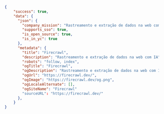 ```json JSON
{
    "success": true,
    "data": {
      "json": {
        "company_mission": "Rastreamento e extração de dados na web com IA",
        "supports_sso": true,
        "is_open_source": true,
        "is_in_yc": true
      },
      "metadata": {
        "title": "Firecrawl",
        "description": "Rastreamento e extração de dados na web com IA",
        "robots": "follow, index",
        "ogTitle": "Firecrawl",
        "ogDescription": "Rastreamento e extração de dados na web com IA",
        "ogUrl": "https://firecrawl.dev/",
        "ogImage": "https://firecrawl.dev/og.png",
        "ogLocaleAlternate": [],
        "ogSiteName": "Firecrawl"
        "sourceURL": "https://firecrawl.dev/"
      },
    }
}
```
